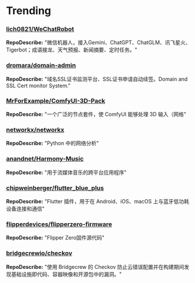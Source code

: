 
# Trending

### [lich0821/WeChatRobot](https://github.com/lich0821/WeChatRobot)
**RepoDescribe:** "微信机器人，接入Gemini、ChatGPT、ChatGLM、讯飞星火、Tigerbot；成语接龙、天气预报、新闻摘要、定时任务。"
  

### [dromara/domain-admin](https://github.com/dromara/domain-admin)
**RepoDescribe:** "域名SSL证书监测平台、SSL证书申请自动续签。Domain and SSL Cert monitor System."
  

### [MrForExample/ComfyUI-3D-Pack](https://github.com/MrForExample/ComfyUI-3D-Pack)
**RepoDescribe:** "一个广泛的节点套件，使 ComfyUI 能够处理 3D 输入（网格"
  

### [networkx/networkx](https://github.com/networkx/networkx)
**RepoDescribe:** "Python 中的网络分析"
  

### [anandnet/Harmony-Music](https://github.com/anandnet/Harmony-Music)
**RepoDescribe:** "用于流媒体音乐的跨平台应用程序"
  

### [chipweinberger/flutter_blue_plus](https://github.com/chipweinberger/flutter_blue_plus)
**RepoDescribe:** "Flutter 插件，用于在 Android、iOS、macOS 上与蓝牙低功耗设备连接和通信"
  

### [flipperdevices/flipperzero-firmware](https://github.com/flipperdevices/flipperzero-firmware)
**RepoDescribe:** "Flipper Zero固件源代码"
  

### [bridgecrewio/checkov](https://github.com/bridgecrewio/checkov)
**RepoDescribe:** "使用 Bridgecrew 的 Checkov 防止云错误配置并在构建期间发现基础设施即代码、容器映像和开源包中的漏洞。"
  